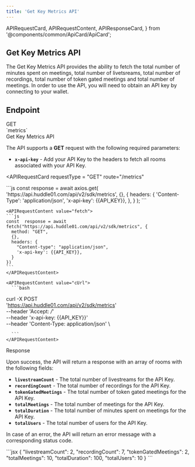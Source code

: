 ```yaml
---
title: 'Get Key Metrics API'
---
```


  APIRequestCard,
  APIRequestContent,
  APIResponseCard,
} from '@components/common/ApiCard/ApiCard';

## **Get Key Metrics API**

The Get Key Metrics API provides the ability to fetch the total number of minutes spent on meetings, total number of livetsreams, total number of recordings, total number of token gated meetings and total number of meetings.
In order to use the API, you will need to obtain an API key by connecting to your wallet.

## **Endpoint**
<div className="flex justify-between w-full lg:flex-row flex-col">
  <HighLight className="my-3 w-full">
    <RequestStrip
      method={'GET'}
      url={'https://api.huddle01.com/api/v2/sdk'}
      endpoint={'metrics'}
    />
  </HighLight>
</div>


<div className="grid md:grid-cols-2 gap-4 grid-cols-1 mt-10  md:h-[24.5rem]">
<div>
<div className="flex items-center gap-4">
<Pill >GET</Pill>
<div className="text-sm font-normal text-slate-50">`metrics`</div>

</div>

<div className="mt-7 font-mono text-2xl font-bold text-[#f1f5f9]">
  Get Key Metrics API
</div>

The API supports a **GET** request with the following required parameters:

- **`x-api-key`** - Add your API Key to the headers to fetch all rooms associated with your API Key.


</div>

<APIRequestCard
    requestType = "GET"
    route="/metrics"
    
  >

<APIRequestContent value="axios">
      ```js
      const response = await axios.get(
        'https://api.huddle01.com/api/v2/sdk/metrics',
        {},
        {
          headers: {
            'Content-Type': 'application/json',
            'x-api-key': {{API_KEY}},
          },
        }
    );
      ```
    </APIRequestContent>

    
    <APIRequestContent value="fetch">
    ```js
    const  response = await fetch("https://api.huddle01.com/api/v2/sdk/metrics", {
      method: "GET",
      {},
      headers: {
        "Content-type": "application/json",
        'x-api-key': {{API_KEY}},
      }
    })
    ```
    </APIRequestContent>

    <APIRequestContent value="cUrl">
      ```bash
curl -X POST \
  'https://api.huddle01.com/api/v2/sdk/metrics' \
  --header 'Accept: */*' \
  --header 'x-api-key: {{API_KEY}}' \
  --header 'Content-Type: application/json' \
  
      ```
    </APIRequestContent>
  </APIRequestCard>

</div>

<div className="grid md:grid-cols-2 gap-4 grid-cols-1 mt-10">
<div className="text-start ">

<div className="font-mono text-2xl font-bold text-[#f1f5f9]">Response</div>

Upon success, the API will return a response with an array of rooms with the following fields:

- **`livestreamCount`** - The total number of livestreams for the API Key.
- **`recordingCount`** - The total number of recordings for the API Key.
- **`tokenGatedMeetings`** - The total number of token gated meetings for the API Key.
- **`totalMeetings`** - The total number of meetings for the API Key.
- **`totalDuration`** - The total number of minutes spent on meetings for the API Key.
- **`totalUsers`** - The total number of users for the API Key.

In case of an error, the API will return an error message with a corresponding status code.

</div>

<APIResponseCard>
  <APIRequestContent value="Success">
    ```jsx
      {
            "livestreamCount": 2,
            "recordingCount": 7,
            "tokenGatedMeetings": 2,
            "totalMeetings": 10,
            "totalDuration": 100,
            "totalUsers": 10
      }
    ```
  </APIRequestContent>
</APIResponseCard>

</div>

